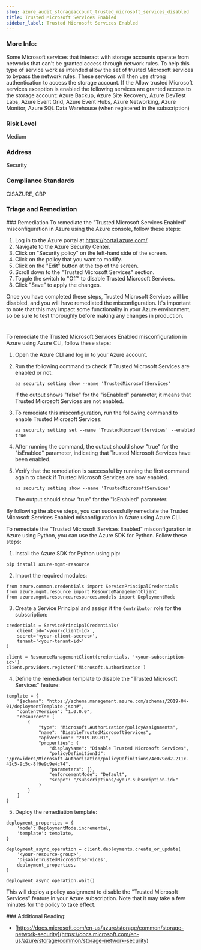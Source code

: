 ```yaml
---
slug: azure_audit_storageaccount_trusted_microsoft_services_disabled
title: Trusted Microsoft Services Enabled
sidebar_label: Trusted Microsoft Services Enabled
---
```


### More Info:

Some Microsoft services that interact with storage accounts operate from networks that can't be granted access through network rules. To help this type of service work as intended allow the set of trusted Microsoft services to bypass the network rules. These services will then use strong authentication to access the storage account. If the Allow trusted Microsoft services exception is enabled the following services are granted access to the storage account: Azure Backup, Azure Site Recovery, Azure DevTest Labs, Azure Event Grid, Azure Event Hubs, Azure Networking, Azure Monitor, Azure SQL Data Warehouse (when registered in the subscription)

### Risk Level

Medium

### Address

Security

### Compliance Standards

CISAZURE, CBP


### Triage and Remediation
<Tabs>
<Tab title='Remediation'>
### Remediation

<AccordionGroup>
<Accordion title='Using Console' defaultOpen='true'>
To remediate the "Trusted Microsoft Services Enabled" misconfiguration in Azure using the Azure console, follow these steps:

1. Log in to the Azure portal at https://portal.azure.com/
2. Navigate to the Azure Security Center.
3. Click on "Security policy" on the left-hand side of the screen.
4. Click on the policy that you want to modify.
5. Click on the "Edit" button at the top of the screen.
6. Scroll down to the "Trusted Microsoft Services" section.
7. Toggle the switch to "Off" to disable Trusted Microsoft Services.
8. Click "Save" to apply the changes.

Once you have completed these steps, Trusted Microsoft Services will be disabled, and you will have remediated the misconfiguration. It's important to note that this may impact some functionality in your Azure environment, so be sure to test thoroughly before making any changes in production.

#
</Accordion>

<Accordion title='Using CLI'>
To remediate the Trusted Microsoft Services Enabled misconfiguration in Azure using Azure CLI, follow these steps:

1. Open the Azure CLI and log in to your Azure account.
2. Run the following command to check if Trusted Microsoft Services are enabled or not:
   
   ```az security setting show --name 'TrustedMicrosoftServices'```
   
   If the output shows "false" for the "isEnabled" parameter, it means that Trusted Microsoft Services are not enabled.

3. To remediate this misconfiguration, run the following command to enable Trusted Microsoft Services:

   ```az security setting set --name 'TrustedMicrosoftServices' --enabled true```

4. After running the command, the output should show "true" for the "isEnabled" parameter, indicating that Trusted Microsoft Services have been enabled.

5. Verify that the remediation is successful by running the first command again to check if Trusted Microsoft Services are now enabled.

   ```az security setting show --name 'TrustedMicrosoftServices'```

   The output should show "true" for the "isEnabled" parameter.

By following the above steps, you can successfully remediate the Trusted Microsoft Services Enabled misconfiguration in Azure using Azure CLI.
</Accordion>

<Accordion title='Using Python'>
To remediate the "Trusted Microsoft Services Enabled" misconfiguration in Azure using Python, you can use the Azure SDK for Python. Follow these steps:

1. Install the Azure SDK for Python using pip:

```
pip install azure-mgmt-resource
```

2. Import the required modules:

```
from azure.common.credentials import ServicePrincipalCredentials
from azure.mgmt.resource import ResourceManagementClient
from azure.mgmt.resource.resources.models import DeploymentMode
```

3. Create a Service Principal and assign it the `Contributor` role for the subscription:

```
credentials = ServicePrincipalCredentials(
    client_id='<your-client-id>',
    secret='<your-client-secret>',
    tenant='<your-tenant-id>'
)

client = ResourceManagementClient(credentials, '<your-subscription-id>')
client.providers.register('Microsoft.Authorization')
```

4. Define the remediation template to disable the "Trusted Microsoft Services" feature:

```
template = {
    "$schema": "https://schema.management.azure.com/schemas/2019-04-01/deploymentTemplate.json#",
    "contentVersion": "1.0.0.0",
    "resources": [
        {
            "type": "Microsoft.Authorization/policyAssignments",
            "name": "DisableTrustedMicrosoftServices",
            "apiVersion": "2019-09-01",
            "properties": {
                "displayName": "Disable Trusted Microsoft Services",
                "policyDefinitionId": "/providers/Microsoft.Authorization/policyDefinitions/4e079ed2-211c-42c5-9c5c-8f9e9c9e4c74",
                "parameters": {},
                "enforcementMode": "Default",
                "scope": "/subscriptions/<your-subscription-id>"
            }
        }
    ]
}
```

5. Deploy the remediation template:

```
deployment_properties = {
    'mode': DeploymentMode.incremental,
    'template': template,
}

deployment_async_operation = client.deployments.create_or_update(
    '<your-resource-group>',
    'DisableTrustedMicrosoftServices',
    deployment_properties,
)

deployment_async_operation.wait()
```

This will deploy a policy assignment to disable the "Trusted Microsoft Services" feature in your Azure subscription. Note that it may take a few minutes for the policy to take effect.
</Accordion>

</AccordionGroup>
</Tab>
</Tabs>
### Additional Reading:

- [https://docs.microsoft.com/en-us/azure/storage/common/storage-network-security](https://docs.microsoft.com/en-us/azure/storage/common/storage-network-security) 

